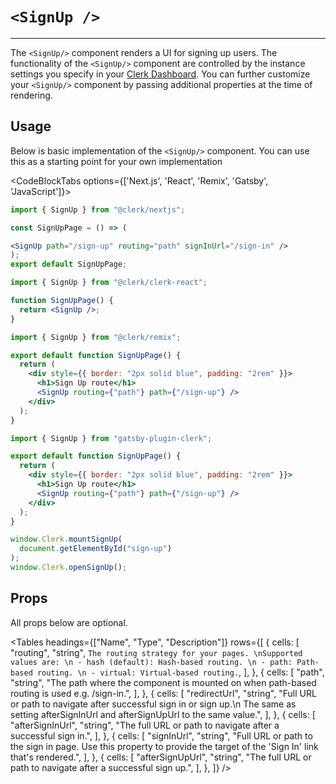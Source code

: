 

# `<SignUp />`

---

<Images
  width={496}
  height={780}
  src="/images/ui-components/component-sign_up.svg"
  alt="Sign up component example"
/>

The `<SignUp/>` component renders a UI for signing up users. The functionality of the `<SignUp/>` component are controlled by the instance settings you specify in your [Clerk Dashboard](https://dashboard.clerk.dev). You can further customize your `<SignUp/>` component by passing additional properties at the time of rendering.

## Usage

Below is basic implementation of the `<SignUp/>` component. You can use this as a starting point for your own implementation

<CodeBlockTabs options={['Next.js', 'React', 'Remix', 'Gatsby', 'JavaScript']}>

```jsx copy filename="/pages/sign-up/[[...index]].[jsx/tsx]"
import { SignUp } from "@clerk/nextjs";

const SignUpPage = () => (

<SignUp path="/sign-up" routing="path" signInUrl="/sign-in" />
);
export default SignUpPage;
```

```jsx copy filename="sign-up.jsx"
import { SignUp } from "@clerk/clerk-react";

function SignUpPage() {
  return <SignUp />;
}
```

```jsx copy filename="app/routes/sign-up/$.tsx"
import { SignUp } from "@clerk/remix";

export default function SignUpPage() {
  return (
    <div style={{ border: "2px solid blue", padding: "2rem" }}>
      <h1>Sign Up route</h1>
      <SignUp routing={"path"} path={"/sign-up"} />
    </div>
  );
}
```

```jsx copy filename="/pages/sign-up.js"
import { SignUp } from "gatsby-plugin-clerk";

export default function SignUpPage() {
  return (
    <div style={{ border: "2px solid blue", padding: "2rem" }}>
      <h1>Sign Up route</h1>
      <SignUp routing={"path"} path={"/sign-up"} />
    </div>
  );
}
```

```js copy filename="sign-up.js"
window.Clerk.mountSignUp(
  document.getElementById("sign-up")
);
window.Clerk.openSignUp();
```
</CodeBlockTabs>

## Props

All props below are optional.

<Tables
  headings={["Name", "Type", "Description"]}
  rows={[
    {
      cells: [
        "routing",
        "string",
        `The routing strategy for your pages. \nSupported values are: \n - hash (default): Hash-based routing. \n - path: Path-based routing. \n - virtual: Virtual-based routing.`,
      ],
    },
    {
      cells: [
        "path",
        "string",
        "The path where the component is mounted on when path-based routing is used e.g. /sign-in.",
      ],
    },
    {
      cells: [
        "redirectUrl",
        "string",
        "Full URL or path to navigate after successful sign in or sign up.\n The same as setting afterSignInUrl and afterSignUpUrl to the same value.",
      ],
    },
    {
      cells: [
        "afterSignInUrl",
        "string",
        "The full URL or path to navigate after a successful sign in.",
      ],
    },
    {
      cells: [
        "signInUrl",
        "string",
        "Full URL or path to the sign in page. Use this property to provide the target of the 'Sign In' link that's rendered.",
      ],
    },
    {
      cells: [
        "afterSignUpUrl",
        "string",
        "The full URL or path to navigate after a successful sign up.",
      ],
    },
  ]}
/>
